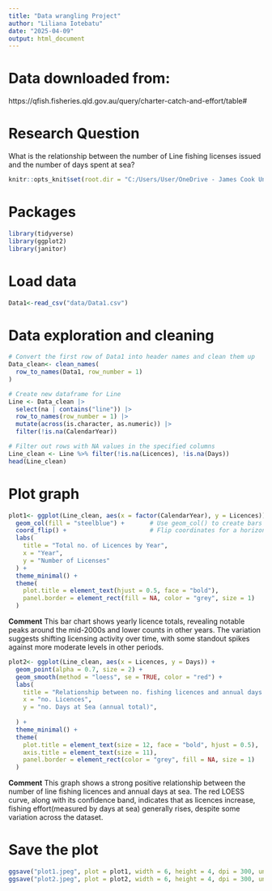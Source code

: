 ```yaml
---
title: "Data wrangling Project"
author: "Liliana Iotebatu"
date: "2025-04-09"
output: html_document
---
```



# Data downloaded from: 

https://qfish.fisheries.qld.gov.au/query/charter-catch-and-effort/table#

# Research Question

What is the relationship between the number of Line fishing licenses issued and 
the number of days spent at sea?


```r
knitr::opts_knit$set(root.dir = "C:/Users/User/OneDrive - James Cook University/Desktop/2025 subjects/Techniques 1/Data science in R/MB5370_Module_04/MB5370_Module_04/Module04_Liliana")

```

# Packages
```r
library(tidyverse)
library(ggplot2)
library(janitor)
```

# Load data 

```r
Data1<-read_csv("data/Data1.csv")
```

# Data exploration and cleaning

```r
# Convert the first row of Data1 into header names and clean them up
Data_clean<- clean_names(
  row_to_names(Data1, row_number = 1)
)
```


```r
# Create new dataframe for Line
Line <- Data_clean |> 
  select(na | contains("line")) |> 
  row_to_names(row_number = 1) |>
  mutate(across(is.character, as.numeric)) |>
  filter(!is.na(CalendarYear))
```


```r
# Filter out rows with NA values in the specified columns
Line_clean <- Line %>% filter(!is.na(Licences), !is.na(Days))
head(Line_clean)
```


# Plot graph

```r
plot1<- ggplot(Line_clean, aes(x = factor(CalendarYear), y = Licences)) +
  geom_col(fill = "steelblue") +       # Use geom_col() to create bars
  coord_flip() +                       # Flip coordinates for a horizontal layout
  labs(
    title = "Total no. of Licences by Year",
    x = "Year",
    y = "Number of Licenses"
  ) +
  theme_minimal() +
  theme(
    plot.title = element_text(hjust = 0.5, face = "bold"),
    panel.border = element_rect(fill = NA, color = "grey", size = 1)
  )
```


**Comment**
This bar chart shows yearly licence totals, revealing notable peaks around the mid-2000s 
and lower counts in other years. The variation suggests shifting licensing activity over time, 
with some standout spikes against more moderate levels in other periods.

```r
plot2<- ggplot(Line_clean, aes(x = Licences, y = Days)) +
  geom_point(alpha = 0.7, size = 2) +
  geom_smooth(method = "loess", se = TRUE, color = "red") +
  labs(
    title = "Relationship between no. fishing licences and annual days at sea",
    x = "no. Licences",
    y = "no. Days at Sea (annual total)",
    
  ) +
  theme_minimal() +
  theme(
    plot.title = element_text(size = 12, face = "bold", hjust = 0.5),
    axis.title = element_text(size = 11),
    panel.border = element_rect(color = "grey", fill = NA, size = 1)
  )
```


**Comment**
This graph shows a strong positive relationship between the number of line fishing licences and annual days at sea.
The red LOESS curve, along with its confidence band, indicates that as licences increase, fishing effort(measured by days at sea) generally rises, despite some variation across the dataset.

# Save the plot

```r
ggsave("plot1.jpeg", plot = plot1, width = 6, height = 4, dpi = 300, units = "in")
ggsave("plot2.jpeg", plot = plot2, width = 6, height = 4, dpi = 300, units = "in")

```






